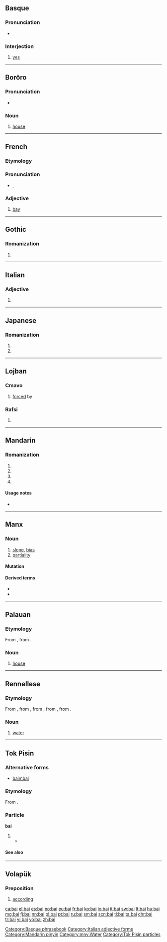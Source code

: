 {{also|bāi|bái|bǎi|bài|băi|bãi|Bai}}
==Basque==

===Pronunciation===
* {{IPA|/baj/|lang=eu}}

===Interjection===
{{head|eu|interjection}}

# [[yes]]

[[Category:Basque phrasebook]]

----

==Borôro==

===Pronunciation===
* {{IPA|/bai̯/|lang=bor}}

===Noun===
{{head|bor|noun}}

# [[house]]

----

==French==

===Etymology===
{{etyl|la|fr}} {{term|lang=la|badius}}

===Pronunciation===
* {{IPA|/bɛ/|lang=fr}}, {{X-SAMPA|/bE/}}

===Adjective===
{{fr-adj}}

# [[bay]]

----

==Gothic==

===Romanization===
{{got-rom}}

# {{got-romanization of|𐌱𐌰𐌹}}

----

==Italian==

===Adjective===
{{head|it}} {{g|m}}

# {{form of|masculine plural|baio|lang=it}}

[[Category:Italian adjective forms]]

----

==Japanese==

===Romanization===
{{ja-romaji}}

# {{ja-romanization of|ばい}}
# {{ja-romanization of|バイ}}

----

==Lojban==

===Cmavo===
{{jbo-cmavo}}

# [[forced]] by

===Rafsi===
{{jbo-rafsi}}

# {{jbo-rafsi of|bapli}}

----

==Mandarin==

===Romanization===
{{head|cmn}}

# {{nonstandard spelling of|lang=cmn|sc=Latn|bāi}}
# {{nonstandard spelling of|lang=cmn|sc=Latn|bái}}
# {{nonstandard spelling of|lang=cmn|sc=Latn|bǎi}}
# {{nonstandard spelling of|lang=cmn|sc=Latn|bài}}

====Usage notes====
* {{zh-tone}}

[[Category:Mandarin pinyin]]

----

==Manx==

===Noun===
{{gv-noun|m|baiaghyn|bai}}

# [[slope]], [[bias]]
# [[partiality]]

====Mutation====
{{gv mut cons|b|ai}}

====Derived terms====
* {{l/gv|baiagh}}
* {{l/gv|neuvaiaght}}

----

==Palauan==

===Etymology===
From {{etyl|poz-pro|pau}} {{term/t|poz-pro|*balay}}, from {{etyl|map-pro|pau}} {{term/t|map-pro|*balay}}.

===Noun===
{{head|pau|noun}}

# [[house]] {{gloss|abode}}

----

==Rennellese==

===Etymology===
From {{etyl|poz-pol-pro|mnv}} {{term/t|poz-pol-pro|*wai}}, from {{etyl|poz-oce-pro|mnv}} {{term/t|poz-oce-pro|*waiʀ}}, from {{etyl|poz-cet-pro|mnv}} {{term/t|poz-cet-pro|*waiʀ}}, from {{etyl|pqe-pro|mnv}} {{term/t|pqe-pro|*waiʀ}}, from {{etyl|poz-pro|mnv}} {{term/t|poz-pro|*wahiʀ}}.

===Noun===
{{head|mnv|noun}}

# [[water]] {{gloss|clear liquid H₂O}}

[[Category:mnv:Water]]

----

==Tok Pisin==

===Alternative forms===
* [[baimbai]] {{qualifier|archaic}}

===Etymology===
From {{etyl|en|tpi}} {{term|by and by|lang=en}}.

===Particle===
'''bai'''

# {{non-gloss definition|Marks [[future]] tense}}
#* {{tpi-cite-bible|Gen|1|26|Bihain God i tok olsem, “Nau yumi wokim ol manmeri '''bai''' ol i kamap olsem yumi yet. Bai yumi putim ol i stap bos bilong ol pis na ol pisin na bilong olgeta kain animal na bilong olgeta samting bilong graun.”}}

{{LDL|tpi}}

====See also====
{{tpi-tense markers}}

[[Category:Tok Pisin particles]]

----

==Volapük==

===Preposition===
{{head|vo|preposition}}

# [[according]]

[[ca:bai]]
[[el:bai]]
[[es:bai]]
[[eo:bai]]
[[eu:bai]]
[[fr:bai]]
[[ko:bai]]
[[io:bai]]
[[it:bai]]
[[sw:bai]]
[[lt:bai]]
[[hu:bai]]
[[mg:bai]]
[[fj:bai]]
[[nn:bai]]
[[pl:bai]]
[[pt:bai]]
[[ru:bai]]
[[sm:bai]]
[[scn:bai]]
[[tl:bai]]
[[ta:bai]]
[[chr:bai]]
[[tr:bai]]
[[vi:bai]]
[[vo:bai]]
[[zh:bai]]
